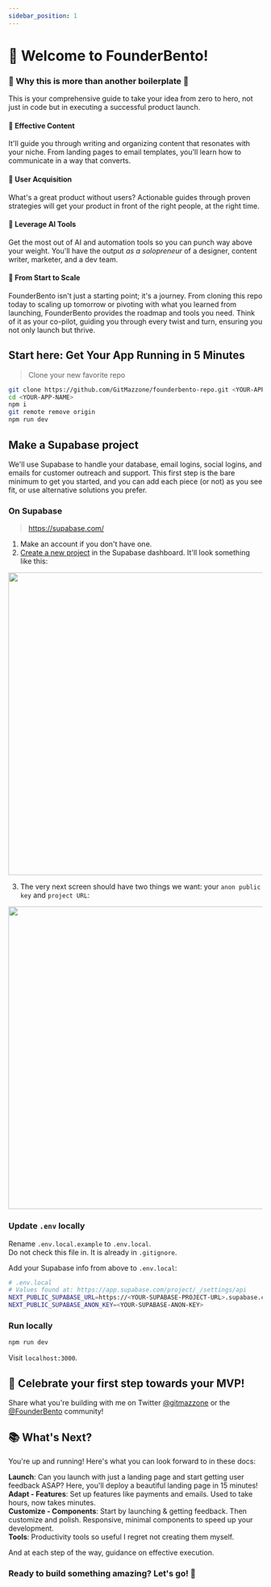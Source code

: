 ```yaml
---
sidebar_position: 1
---
```



# 🍱 Welcome to FounderBento!

### 🌟 Why this is more than another boilerplate 🌟

This is your comprehensive guide to take your idea from zero to hero, not just in code but in executing a successful product launch.

#### 📝 Effective Content

It'll guide you through writing and organizing content that resonates with your niche. From landing pages to email templates, you'll learn how to communicate in a way that converts.

#### 🎯 User Acquisition

What's a great product without users? Actionable guides through proven strategies will get your product in front of the right people, at the right time.

#### 🤖 Leverage AI Tools

Get the most out of AI and automation tools so you can punch way above your weight. You'll have the output _as a solopreneur_ of a designer, content writer, marketer, and a dev team.

#### 🚀 From Start to Scale

FounderBento isn't just a starting point; it's a journey. From cloning this repo today to scaling up tomorrow or pivoting with what you learned from launching, FounderBento provides the roadmap and tools you need. Think of it as your co-pilot, guiding you through every twist and turn, ensuring you not only launch but thrive.

## Start here: Get Your App Running in 5 Minutes

> Clone your new favorite repo

```bash
git clone https://github.com/GitMazzone/founderbento-repo.git <YOUR-APP-NAME>
cd <YOUR-APP-NAME>
npm i
git remote remove origin
npm run dev
```

## Make a Supabase project

We'll use Supabase to handle your database, email logins, social logins, and emails for customer outreach and support. This first step is the bare minimum to get you started, and you can add each piece (or not) as you see fit, or use alternative solutions you prefer.

### On Supabase

> https://supabase.com/

1. Make an account if you don't have one.
2. [Create a new project](https://supabase.com/dashboard) in the Supabase dashboard. It'll look something like this:

<img src={startSbNewProject} width='600' />

3. The very next screen should have two things we want: your `anon public key` and `project URL`:

<img src={startSbKeys} width='600' />

### Update `.env` locally

Rename `.env.local.example` to `.env.local`.  
Do not check this file in. It is already in `.gitignore`.

Add your Supabase info from above to `.env.local`:

```bash
# .env.local
# Values found at: https://app.supabase.com/project/_/settings/api
NEXT_PUBLIC_SUPABASE_URL=https://<YOUR-SUPABASE-PROJECT-URL>.supabase.co
NEXT_PUBLIC_SUPABASE_ANON_KEY=<YOUR-SUPABASE-ANON-KEY>
```

### Run locally

```bash
npm run dev
```

Visit `localhost:3000`.

## 🎉 Celebrate your first step towards your MVP!

Share what you're building with me on Twitter [@gitmazzone](https://twitter.com/gitmazzone) or the [@FounderBento](https://twitter.com/founderbento) community!

## 📚 What's Next?

You're up and running! Here's what you can look forward to in these docs:

**Launch**: Can you launch with just a landing page and start getting user feedback ASAP? Here, you'll deploy a beautiful landing page in 15 minutes!  
**Adapt - Features**: Set up features like payments and emails. Used to take hours, now takes minutes.  
**Customize - Components**: Start by launching & getting feedback. Then customize and polish. Responsive, minimal components to speed up your development.  
**Tools**: Productivity tools so useful I regret not creating them myself.

And at each step of the way, guidance on effective execution.

### Ready to build something amazing? Let's go! 🚀
